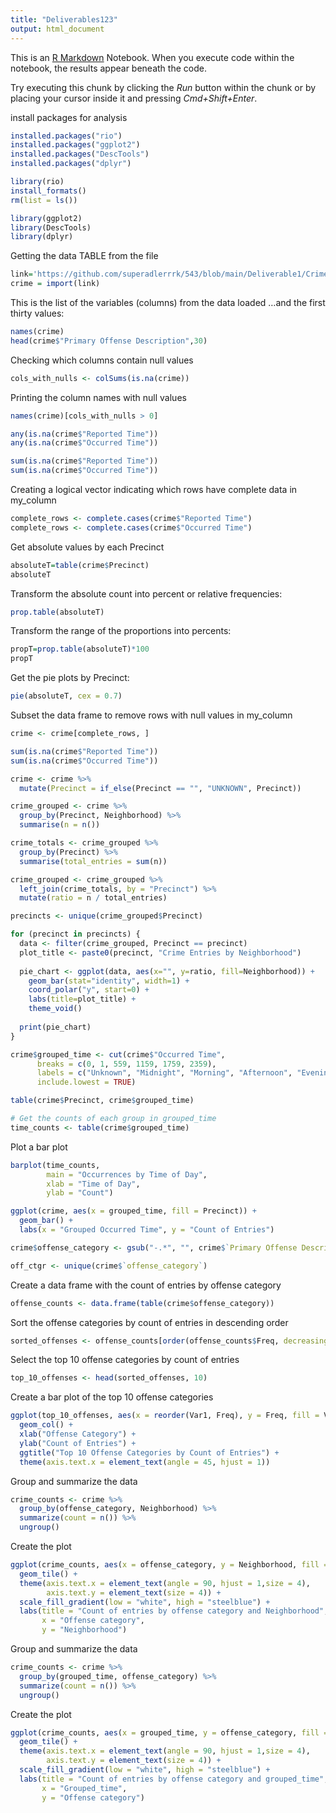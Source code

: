 ---
title: "Deliverables123"
output: html_document
---

This is an [R Markdown](http://rmarkdown.rstudio.com) Notebook. When you execute code within the notebook, the results appear beneath the code. 

Try executing this chunk by clicking the *Run* button within the chunk or by placing your cursor inside it and pressing *Cmd+Shift+Enter*. 

install packages for analysis
```{r}
installed.packages("rio")
installed.packages("ggplot2")
installed.packages("DescTools")
installed.packages("dplyr")
```

```{r}
library(rio)
install_formats()
rm(list = ls())

library(ggplot2)
library(DescTools)
library(dplyr)
```

Getting the data TABLE from the file
```{r}
link='https://github.com/superadlerrrk/543/blob/main/Deliverable1/Crime_Data.csv?raw=true'
crime = import(link)
```

This is the list of the variables (columns) from the data loaded
...and the first thirty values:
```{r}
names(crime)
head(crime$"Primary Offense Description",30) 
```

Checking which columns contain null values
```{r}
cols_with_nulls <- colSums(is.na(crime))
```

Printing the column names with null values
```{r}
names(crime)[cols_with_nulls > 0]

any(is.na(crime$"Reported Time"))
any(is.na(crime$"Occurred Time"))

sum(is.na(crime$"Reported Time"))
sum(is.na(crime$"Occurred Time"))
```

Creating a logical vector indicating which rows have complete data in my_column
```{r}
complete_rows <- complete.cases(crime$"Reported Time")
complete_rows <- complete.cases(crime$"Occurred Time")
```

Get absolute values by each Precinct
```{r}
absoluteT=table(crime$Precinct)
absoluteT
```

Transform the absolute count into percent or relative frequencies:
```{r}
prop.table(absoluteT)
```

Transform the range of the proportions into percents:
```{r}
propT=prop.table(absoluteT)*100
propT
```

Get the pie plots by Precinct:
```{r}
pie(absoluteT, cex = 0.7)
```

Subset the data frame to remove rows with null values in my_column
```{r}
crime <- crime[complete_rows, ]

sum(is.na(crime$"Reported Time"))
sum(is.na(crime$"Occurred Time"))

crime <- crime %>%
  mutate(Precinct = if_else(Precinct == "", "UNKNOWN", Precinct))

crime_grouped <- crime %>%
  group_by(Precinct, Neighborhood) %>%
  summarise(n = n())

crime_totals <- crime_grouped %>%
  group_by(Precinct) %>%
  summarise(total_entries = sum(n))

crime_grouped <- crime_grouped %>%
  left_join(crime_totals, by = "Precinct") %>%
  mutate(ratio = n / total_entries)

precincts <- unique(crime_grouped$Precinct)

for (precinct in precincts) {
  data <- filter(crime_grouped, Precinct == precinct)
  plot_title <- paste0(precinct, "Crime Entries by Neighborhood")
  
  pie_chart <- ggplot(data, aes(x="", y=ratio, fill=Neighborhood)) +
    geom_bar(stat="identity", width=1) +
    coord_polar("y", start=0) +
    labs(title=plot_title) +
    theme_void()
  
  print(pie_chart)
}

crime$grouped_time <- cut(crime$"Occurred Time", 
      breaks = c(0, 1, 559, 1159, 1759, 2359),
      labels = c("Unknown", "Midnight", "Morning", "Afternoon", "Evening"),
      include.lowest = TRUE)

table(crime$Precinct, crime$grouped_time)

# Get the counts of each group in grouped_time
time_counts <- table(crime$grouped_time)
```

Plot a bar plot
```{r}
barplot(time_counts, 
        main = "Occurrences by Time of Day", 
        xlab = "Time of Day", 
        ylab = "Count")

ggplot(crime, aes(x = grouped_time, fill = Precinct)) + 
  geom_bar() + 
  labs(x = "Grouped Occurred Time", y = "Count of Entries")

crime$offense_category <- gsub("-.*", "", crime$`Primary Offense Description`)

off_ctgr <- unique(crime$`offense_category`)
```

Create a data frame with the count of entries by offense category
```{r}
offense_counts <- data.frame(table(crime$offense_category))
```

Sort the offense categories by count of entries in descending order
```{r}
sorted_offenses <- offense_counts[order(offense_counts$Freq, decreasing = TRUE), ]
```

Select the top 10 offense categories by count of entries
```{r}
top_10_offenses <- head(sorted_offenses, 10)
```

Create a bar plot of the top 10 offense categories
```{r}
ggplot(top_10_offenses, aes(x = reorder(Var1, Freq), y = Freq, fill = Var1)) +
  geom_col() +
  xlab("Offense Category") +
  ylab("Count of Entries") +
  ggtitle("Top 10 Offense Categories by Count of Entries") +
  theme(axis.text.x = element_text(angle = 45, hjust = 1))
```

Group and summarize the data
```{r}
crime_counts <- crime %>%
  group_by(offense_category, Neighborhood) %>%
  summarize(count = n()) %>%
  ungroup()
```

Create the plot
```{r}
ggplot(crime_counts, aes(x = offense_category, y = Neighborhood, fill = count)) +
  geom_tile() +
  theme(axis.text.x = element_text(angle = 90, hjust = 1,size = 4),
        axis.text.y = element_text(size = 4)) +
  scale_fill_gradient(low = "white", high = "steelblue") +
  labs(title = "Count of entries by offense category and Neighborhood",
       x = "Offense category",
       y = "Neighborhood")
```

Group and summarize the data
```{r}
crime_counts <- crime %>%
  group_by(grouped_time, offense_category) %>%
  summarize(count = n()) %>%
  ungroup()
```

Create the plot
```{r}
ggplot(crime_counts, aes(x = grouped_time, y = offense_category, fill = count)) +
  geom_tile() +
  theme(axis.text.x = element_text(angle = 90, hjust = 1,size = 4),
        axis.text.y = element_text(size = 4)) +
  scale_fill_gradient(low = "white", high = "steelblue") +
  labs(title = "Count of entries by offense category and grouped_time",
       x = "Grouped_time",
       y = "Offense category")
```


